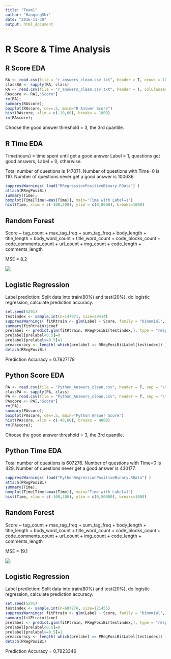 ---
title: "Team1"
author: "HanqingShi"
date: "2016-11-30"
output: html_document
---

# R Score & Time Analysis

## R Score EDA

```{r, echo=FALSE}
RA <- read.csv(file = "r_answers_clean.csv.txt", header = T, nrows = 100)
classRA <- sapply(RA, class)
RA <- read.csv(file = "r_answers_clean.csv.txt", header = T, colClasses = classRA)
RAscore <- RA[,"Score"]
rm(RA);
summary(RAscore);
boxplot(RAscore, cex=.5, maim="R Answer Score")
hist(RAscore, xlim = c(-10,60), breaks = 1000)
rm(RAscore);
```

Choose the good answer threshold = 3, the 3rd quantile.

## R Time EDA
Time(hours) = time spent until get a good answer
Label = 1, questions get good answers, Label = 0, otherwise.

Total number of questions is 147071. Number of questions with Time=0 is 110. Number of questions never get a good answer is 100636.

```{r, echo=FALSE}
suppressWarnings( load("RRegressionPositiveBinary.RData") )
attach(RRegPosiBi)
summary(Time);
boxplot(Time[Time!=max(Time)], main="Time with Label=1")
hist(Time, xlim = c(-100,200), ylim = c(0,8000), breaks=1000)
```

## Random Forest
Score ~ tag_count + max_tag_freq + sum_tag_freq + body_length + title_length + body_word_count + title_word_count + code_blocks_count + code_comments_count + url_count + img_count + code_length + comments_length

MSE = 8.2

![](R_feature_importance.png)

## Logistic Regression
Label prediction: Split data into train(80%) and test(20%), do logistic regression, calculate prediction accuracy.

```{r, echo=FALSE}
set.seed(5291)
testindex <- sample.int(n=147071, size=29414)
suppressWarnings( fitRtrain <- glm(Label ~ Score, family = "binomial", data = RRegPosiBi[-testindex,]) )
summary(fitRtrain)$coef
prelabel <- predict.glm(fitRtrain, RRegPosiBi[testindex,], type = "response")
prelabel[prelabel<0.5]=0
prelabel[prelabel>=0.5]=1
preaccuracy <- length( which(prelabel == RRegPosiBi$Label[testindex]) ) / 29414
detach(RRegPosiBi)
```

Prediction Accuracy = 0.7927178


## Python Score EDA

```{r, echo=FALSE}
PA <- read.csv(file = "Python_Answers_clean.csv", header = T, sep = "\t", nrows = 100)
classPA <- sapply(PA, class)
PA <- read.csv(file = "Python_Answers_clean.csv", header = T, sep = "\t", colClasses = classPA)
PAscore <- PA[,"Score"]
rm(PA);
summary(PAscore);
boxplot(PAscore, cex=.5, main="Python Answer Score")
hist(PAscore, xlim = c(-40,60), breaks = 4000)
rm(PAscore);
```

Choose the good answer threshold = 3, the 3rd quantile.

## Python Time EDA

Total number of questions is 607276. Number of questions with Time=0 is 429. Number of questions never get a good answer is 430177.

```{r, echo=FALSE}
suppressWarnings( load("PythonRegressionPositiveBinary.RData") )
attach(PRegPosiBi)
summary(Time);
boxplot(Time[Time!=max(Time)], main="Time with Label=1")
hist(Time, xlim = c(-100,200), ylim = c(0,50000), breaks=1000)
```

## Random Forest
Score ~ tag_count + max_tag_freq + sum_tag_freq + body_length + title_length + body_word_count + title_word_count + code_blocks_count + code_comments_count + url_count + img_count + code_length + comments_length

MSE = 19.1

![](Python_feature_importance.png)

## Logistic Regression
Label prediction: Split data into train(80%) and test(20%), do logistic regression, calculate prediction accuracy.

```{r, echo=FALSE}
set.seed(5291)
testindex <- sample.int(n=607276, size=121455)
suppressWarnings( fitPtrain <- glm(Label ~ Score, family = "binomial", data = PRegPosiBi[-testindex,]) )
summary(fitPtrain)$coef
prelabel <- predict.glm(fitPtrain, PRegPosiBi[testindex,], type = "response")
prelabel[prelabel<0.5]=0
prelabel[prelabel>=0.5]=1
preaccuracy <- length( which(prelabel == PRegPosiBi$Label[testindex]) ) / 121455
detach(PRegPosiBi)
```

Prediction Accuracy = 0.7923346


